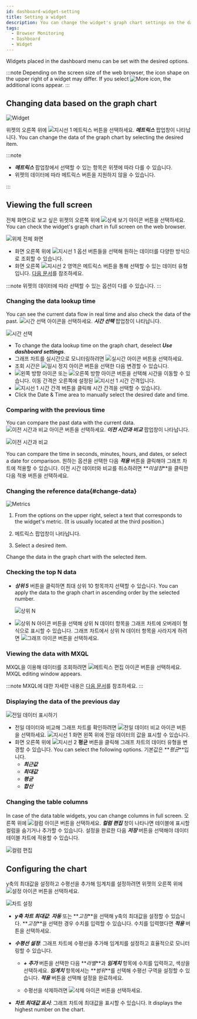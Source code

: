 ```yaml
---
id: dashboard-widget-setting
title: Setting a widget
description: You can change the widget's graph chart settings on the dashboard screen.
tags:
  - Browser Monitoring
  - Dashboard
  - Widget
---
```


Widgets placed in the dashboard menu can be set with the desired options.

:::note
Depending on the screen size of the web browser, the icon shape on the upper right of a widget may differ. If you select ![More icon](/img/ico-more.svg), the additional icons appear.
:::

## Changing data based on the graph chart

![Widget](/img/widget-sample.png)

위젯의 오른쪽 위에 ![지시선 1](/img/number-01.png) 메트릭스 버튼을 선택하세요. **_메트릭스_** 팝업창이 나타납니다. You can change the data of the graph chart by selecting the desired item.

:::note

-   **_메트릭스_** 팝업창에서 선택할 수 있는 항목은 위젯에 따라 다를 수 있습니다.
-   위젯의 데이터에 따라 메트릭스 버튼을 지원하지 않을 수 있습니다.

:::

## Viewing the full screen

전체 화면으로 보고 싶은 위젯의 오른쪽 위에 ![상세 보기 아이콘](/img/ico-detail-mode.svg) 버튼을 선택하세요. You can check the widget's graph chart in full screen on the web browser.

![위제 전체 화면](/img/widget-fullscreen-mode.png)

-   화면 오른쪽 위에 ![지시선 1](/img/number-01.png) 옵션 버튼들을 선택해 원하는 데이터를 다양한 방식으로 조회할 수 있습니다.
-   화면 오른쪽 ![지시선 2](/img/number-02.png) 영역은 메트릭스 버튼을 통해 선택할 수 있는 데이터 유형입니다. [다음 문서](#change-data)를 참조하세요.

:::note
위젯의 데이터에 따라 선택할 수 있는 옵션이 다를 수 있습니다.
:::

### Changing the data lookup time

You can see the current data flow in real time and also check the data of the past. ![시간 선택 아이콘](/img/ico-time-set.svg)을 선택하세요. **_시간 선택_** 팝업창이 나타납니다.

![시간 선택](/img/widget-select-time.png)

-   To change the data lookup time on the graph chart, deselect **_Use dashboard settings_**.
-   그래프 차트를 실시간으로 모니터링하려면 ![실시간 아이콘](/img/ico-play-time.svg) 버튼을 선택하세요.
-   조회 시간은 ![일시 정지 아이콘](/img/ico-pause.svg) 버튼을 선택한 다음 변경할 수 있습니다.
-   ![왼쪽 방향 아이콘](/img/left-arrow.svg) 또는 ![오른쪽 방향 아이콘](/img/right-arrow.svg) 버튼을 선택해 시간을 이동할 수 있습니다. 이동 간격은 오른쪽에 설정된 ![지시선 1](/img/number-01.png) 시간 간격입니다.
-   ![지시선 1](/img/number-01.png) 시간 간격 버튼을 클릭해 시간 간격을 선택할 수 있습니다.
-   Click the Date & Time area to manually select the desired date and time.

### Comparing with the previous time

You can compare the past data with the current data. ![이전 시간과 비교 아이콘](/img/ico-timing.svg) 버튼을 선택하세요. **_이전 시간과 비교_** 팝업창이 나타납니다.

![이전 시간과 비교](/img/widget-compare-time.png)

You can compare the time in seconds, minutes, hours, and dates, or select a date for comparison. 원하는 옵션을 선택한 다음 **_적용_** 버튼을 클릭해야 그래프 차트에 적용할 수 있습니다. 이전 시간 데이터와 비교를 취소하려면 **_미설정_**을 클릭한 다음 적용 버튼을 선택하세요.

### Changing the reference data{#change-data}

![Metrics](/img/widget-metric.png)

1.  From the options on the upper right, select a text that corresponds to the widget's metric. (It is usually located at the third position.)

2.  메트릭스 팝업창이 나타납니다.

3.  Select a desired item.

Change the data in the graph chart with the selected item.

### Checking the top N data

-   **_상위 5_** 버튼을 클릭하면 최대 상위 10 항목까지 선택할 수 있습니다. You can apply the data to the graph chart in ascending order by the selected number.

    ![상위 N](/img/widget-n-data.png)

-   ![상위 N 아이콘](/img/ico-topn-graph.svg) 버튼을 선택해 상위 N 데이터 항목을 그래프 차트에 오버레이 형식으로 표시할 수 있습니다. 그래프 차트에서 상위 N 데이터 항목을 사라지게 하려면 ![그래프 아이콘](/img/ico-normal-graph.svg) 버튼을 선택하세요.

### Viewing the data with MXQL

MXQL을 이용해 데이터를 조회하려면 ![메트릭스 편집 아이콘](/img/ico-edit-metric.svg) 버튼을 선택하세요. MXQL editing window appears.

:::note
MXQL에 대한 자세한 내용은 [다음 문서](../mxql/mxql-overview)를 참조하세요.
:::

### Displaying the data of the previous day

![전일 데이터 표시하기](/img/widget-before-data.png)

-   전일 데이터와 비교해 그래프 차트를 확인하려면 ![전일 데이터 비교 아이콘](/img/ico-before-data.svg) 버튼을 선택하세요. ![지시선 1](/img/number-01.png) 화면 왼쪽 위에 전일 데이터의 값을 표시할 수 있습니다.
-   화면 오른쪽 위에 ![지시선 2](/img/number-02.png) **평균** 버튼을 클릭해 그래프 차트의 데이터 유형을 변경할 수 있습니다. You can select the following options. 기본값은 **_평균_**입니다.
    -   **_최근값_**
    -   **_최대값_**
    -   **_평균_**
    -   **_합산_**

### Changing the table columns

In case of the data table widgets, you can change columns in full screen. 오른쪽 위에 ![컬럼 아이콘](/img/ico-column.svg) 버튼을 선택하세요. **_컬럼 편집_** 창이 나타나면 테이블에 표시할 컬럼을 숨기거나 추가할 수 있습니다. 설정을 완료한 다음 **_저장_** 버튼을 선택해야 데이터 테이블 차트에 적용할 수 있습니다.

![컬럼 편집](/img/widget-column.png)

## Configuring the chart

y축의 최대값을 설정하고 수평선을 추가해 임계치를 설정하려면 위젯의 오른쪽 위에 ![설정 아이콘](/img/ico-setting.svg) 버튼을 선택하세요.

![차트 설정](/img/widget-chart-set.png)

-   **_y축 차트 최대값_**: **_자동_** 또는 **_고정_**을 선택해 y축의 최대값을 설정할 수 있습니다. **_고정_**을 선택한 경우 수치를 입력할 수 있습니다. 수치를 입력했다면 **_적용_** 버튼을 선택하세요.

-   **_수평선 설정_**: 그래프 차트에 수평선을 추가해 임계치를 설정하고 효율적으로 모니터링할 수 있습니다.

    -   **_+ 추가_** 버튼을 선택한 다음 **_라벨_**과 **_임계치_** 항목에 수치를 입력하고, 색상을 선택하세요. **_임계치_** 항목에서는 **_범위_**를 선택해 수평선 구역을 설정할 수 있습니다. **_적용_** 버튼을 선택해 설정을 완료하세요.

    -   수평선을 삭제하려면 ![삭제 아이콘](/img/ico-trash-red.svg) 버튼을 선택하세요.

-   **_차트 최대값 표시_**: 그래프 차트에 최대값을 표시할 수 있습니다. It displays the highest number on the chart.
